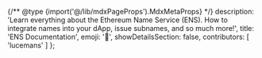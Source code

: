 
{/** @type {import('@/lib/mdxPageProps').MdxMetaProps} */}
    description: 'Learn everything about the Ethereum Name Service (ENS). How to integrate names into your dApp, issue subnames, and so much more!',
    title: 'ENS Documentation',
    emoji: '👋',
    showDetailsSection: false,
    contributors: [
        'lucemans'
    ]
};

<VideoComponent src="https://v3x.space/ens-docs/intro5" />

<div className="grid grid-cols-2 gap-x-3 gap-y-3">
<QuickBannerLink
    title="Im building a dApp"
    description="Learn how to integrate ENS into your dApp"
    href="/web"
    image="/home/grid_link_1.png"
/>

<QuickBannerLink
    title="Im here to learn about resolution"
    description="Learn how ENS works under the hood, register, renew, resolvers, registries, and much more!"
    href="/resolution"
    image="/home/grid_link_2.png"
/>

<QuickBannerLink
    title="Im looking for the DAO Governance Docs"
    description="Everything about the ENS DAO you find here!"
    href="/dao"
    image="/home/grid_link_3.png"
/>

<QuickBannerLink
    title="Im not a developer how did I get here?"
    description="The support knowledgebase is a wondeful resource for any questions you might have!"
    href="https://support.ens.domains/"
    image="/home/grid_link_4.png"
/>
</div>
